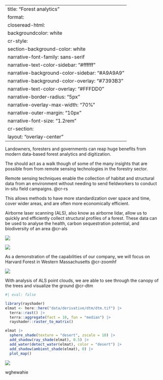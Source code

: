 
---
title: "Forest analytics"
format:
  closeread-html:
    backgroundcolor: white
    cr-style:
      section-background-color: white  
      narrative-font-family: sans-serif
      narrative-text-color-sidebar: "#ffffff"  
      narrative-background-color-sidebar: "#A9A9A9"  
      narrative-background-color-overlay: "#7393B3"  
      narrative-text-color-overlay: "#FFFDD0"  
      narrative-border-radius: "5px"  
      narrative-overlay-max-width: "70%"  
      narrative-outer-margin: "10px"  
      narrative-font-size: "1.2rem"  
    cr-section:
      layout: "overlay-center"
---

<!--
To render this page run the following line in your terminal
quarto add qmd-lab/closeread
-->


Landowners, foresters and governments can reap huge benefits from modern data-based forest analytics and digitization.

The should act as a walk though of some of the many insights that are possible from from remote sensing technologies in the forestry sector.

::::: cr-section
Remote sensing techniques enable the collection of habitat and structural data from an environment without needing to send fieldworkers to conduct in-situ field campaigns. @cr-rs

This allows methods to have more standardization over space and time, cover wider areas, and are often more economically efficient.

Airborne laser scanning (ALS), also know as airborne lidar, allow us to quickly and efficiently collect structural profiles of a forest. These data can be used to analyse the health, carbon sequestration potential, and biodiversity of an area @cr-als

::: {#cr-rs}
![](https://www.paititi.info/wp-content/uploads/2018/05/4-1-Remote-Sensing-Process-1024x455.png)
:::

::: {#cr-als}
![](https://cherishproject.eu/wp-content/uploads/activities/als/activities_als_ilustration.jpg)
:::
:::::

:::: cr-section
As a demonstration of the capabilities of our company, we will focus on Harvard Forest in Western Massachusetts @cr-zoomhf

::: {#cr-zoomhf}
![](graphics/harv_zoom_small.gif)
:::
::::

:::: cr-section
With analysis of ALS point clouds, we are able to see through the canopy of the trees and visualize the ground @cr-dtm

::: {#cr-dtm}
```r
#| eval: false

library(rayshader)
elmat <- here::here("data/derivative/dtm/dtm.tif") |> 
  terra::rast() |> 
  terra::aggregate(fact = 10, fun = "median") |> 
  rayshader::raster_to_matrix()

elmat |> 
  sphere_shade(texture = "desert", zscale = 10) |> 
  add_shadow(ray_shade(elmat), 0.5) |> 
  add_water(detect_water(elmat), color = "desert") |> 
  add_shadow(ambient_shade(elmat), 0) |> 
  plot_map()
```

![](graphics/dtm.jpg)
:::

wghewahie
::::

